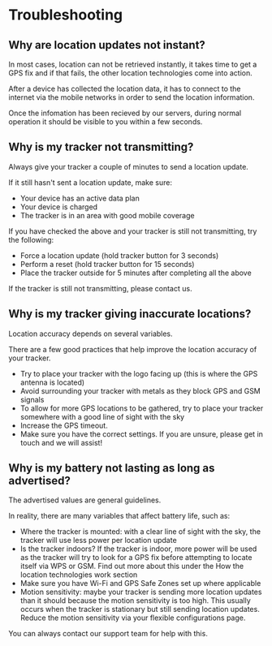 # Troubleshooting

## Why are location updates not instant?

In most cases, location can not be retrieved instantly, it takes time to get a GPS fix and if that fails, the other location technologies come into action.

After a device has collected the location data, it has to connect to the internet via the mobile networks in order to send the location information.

Once the infomation has been recieved by our servers, during normal operation it should be visible to you within a few seconds.

## Why is my tracker not transmitting?

Always give your tracker a couple of minutes to send a location update.

If it still hasn't sent a location update, make sure:

- Your device has an active data plan
- Your device is charged
- The tracker is in an area with good mobile coverage

If you have checked the above and your tracker is still not transmitting, try the following:

- Force a location update (hold tracker button for 3 seconds)
- Perform a reset (hold tracker button for 15 seconds)
- Place the tracker outside for 5 minutes after completing all the above

If the tracker is still not transmitting, please contact us.

## Why is my tracker giving inaccurate locations?

Location accuracy depends on several variables.

There are a few good practices that help improve the location accuracy of your tracker.

- Try to place your tracker with the logo facing up (this is where the GPS antenna is located)
- Avoid surrounding your tracker with metals as they block GPS and GSM signals
- To allow for more GPS locations to be gathered, try to place your tracker somewhere with a good line of sight with the sky
- Increase the GPS timeout.
- Make sure you have the correct settings. If you are unsure, please get in touch and we will assist!

## Why is my battery not lasting as long as advertised?

The advertised values are general guidelines.

In reality, there are many variables that affect battery life, such as:

- Where the tracker is mounted: with a clear line of sight with the sky, the tracker will use less power per location update
- Is the tracker indoors? If the tracker is indoor, more power will be used as the tracker will try to look for a GPS fix before attempting to locate itself via WPS or GSM. Find out more about this under the How the location technologies work section
- Make sure you have Wi-Fi and GPS Safe Zones set up where applicable
- Motion sensitivity: maybe your tracker is sending more location updates than it should because the motion sensitivity is too high. This usually occurs when the tracker is stationary but still sending location updates. Reduce the motion sensitivity via your flexible configurations page.

You can always contact our support team for help with this.
